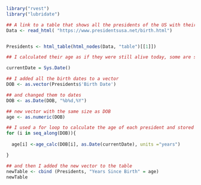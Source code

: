 ```r

library("rvest")
library("lubridate")

## A link to a table that shows all the presidents of the US with their dates of birth and death if they are dead
Data <- read_html( "https://www.presidentsusa.net/birth.html")


Presidents <- html_table(html_nodes(Data, "table")[[1]])

## I calculated their age as if they were still alive today, some are still alive.

currentDate = Sys.Date()

## I added all the birth dates to a vector
DOB <- as.vector(Presidents$'Birth Date')

## and changed them to dates
DOB <- as.Date(DOB, "%b%d,%Y")

## new vector with the same size as DOB
age <- as.numeric(DOB) 

## I used a for loop to calculate the age of each president and stored it in the new vector
for (i in seq_along(DOB)){
  
  age[i] <-age_calc(DOB[i], as.Date(currentDate), units ="years")

}

## and then I added the new vector to the table
newTable <- cbind (Presidents, "Years Since Birth" = age)
newTable

```

